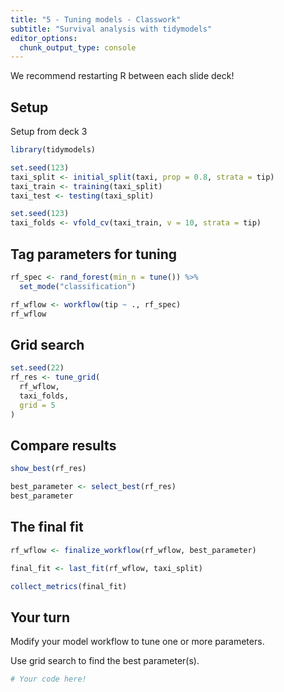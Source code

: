 ```yaml
---
title: "5 - Tuning models - Classwork"
subtitle: "Survival analysis with tidymodels"
editor_options: 
  chunk_output_type: console
---
```


We recommend restarting R between each slide deck!

## Setup

Setup from deck 3

```r
library(tidymodels)

set.seed(123)
taxi_split <- initial_split(taxi, prop = 0.8, strata = tip)
taxi_train <- training(taxi_split)
taxi_test <- testing(taxi_split)

set.seed(123)
taxi_folds <- vfold_cv(taxi_train, v = 10, strata = tip)
```

## Tag parameters for tuning

```r
rf_spec <- rand_forest(min_n = tune()) %>% 
  set_mode("classification")

rf_wflow <- workflow(tip ~ ., rf_spec)
rf_wflow
```

## Grid search

```r
set.seed(22)
rf_res <- tune_grid(
  rf_wflow,
  taxi_folds,
  grid = 5
)
```

## Compare results

```r
show_best(rf_res)

best_parameter <- select_best(rf_res)
best_parameter
```

## The final fit

```r
rf_wflow <- finalize_workflow(rf_wflow, best_parameter)

final_fit <- last_fit(rf_wflow, taxi_split) 

collect_metrics(final_fit)
```

## Your turn

Modify your model workflow to tune one or more parameters.

Use grid search to find the best parameter(s).

```r
# Your code here!

```
